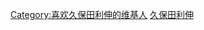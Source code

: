 {{Userbox
  |id={{lang|ja|久保田}}<br>{{lang|ja|利伸}}
  |id-c=deepskyblue
  |id-fc=navy
  |id-s=12
  |info=这个用户喜欢听'''[[久保田利伸]]'''的歌。
  |info-c=skyblue
  |info-s=9
  |info-fc=black
  |border-c=black
  |border-s=1
}}<includeonly>[[Category:喜欢久保田利伸的维基人]]</includeonly>
<noinclude>[[Category:藝人用戶框模板|久保田利伸]]</noinclude>